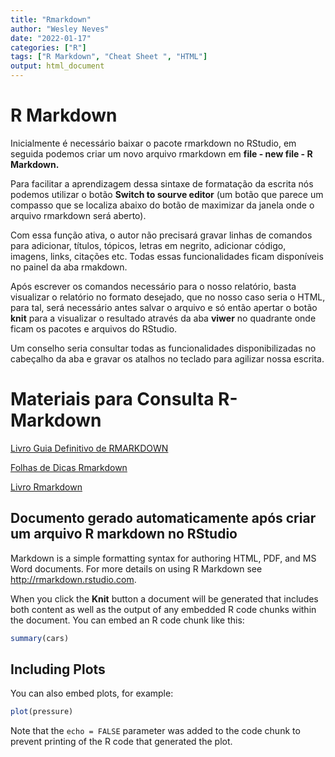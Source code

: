 ```yaml
---
title: "Rmarkdown"
author: "Wesley Neves"
date: "2022-01-17"
categories: ["R"]
tags: ["R Markdown", "Cheat Sheet ", "HTML"]
output: html_document
---
```


# R Markdown

Inicialmente é necessário baixar o pacote rmarkdown no RStudio, em seguida podemos criar um novo arquivo rmarkdown em **file - new file - R Markdown.**

Para facilitar a aprendizagem dessa sintaxe de formatação da escrita nós podemos utilizar o botão **Switch to sourve editor** (um botão que parece um compasso que se localiza abaixo do botão de maximizar da janela onde o arquivo rmarkdown será aberto).

Com essa função ativa, o autor não precisará gravar linhas de comandos para adicionar, títulos, tópicos, letras em negrito, adicionar código, imagens, links, citações etc. Todas essas funcionalidades ficam disponíveis no painel da aba rmakdown.

Após escrever os comandos necessário para o nosso relatório, basta visualizar o relatório no formato desejado, que no nosso caso seria o HTML, para tal, será necessário antes salvar o arquivo e só então apertar o botão **knit** para a visualizar o resultado através da aba **viwer** no quadrante onde ficam os pacotes e arquivos do RStudio.

Um conselho seria consultar todas as funcionalidades disponibilizadas no cabeçalho da aba e gravar os atalhos no teclado para agilizar nossa escrita.

# Materiais para Consulta R-Markdown

[Livro Guia Definitivo de RMARKDOWN](https://bookdown.org/yihui/rmarkdown/)

[Folhas de Dicas Rmarkdown](https://www.rstudio.com/wp-content/uploads/2015/02/rmarkdown-cheatsheet.pdf)

[Livro Rmarkdown](https://rmarkdown.rstudio.com/lesson-1.html)

## Documento gerado automaticamente após criar um arquivo R markdown no RStudio

Markdown is a simple formatting syntax for authoring HTML, PDF, and MS Word documents. For more details on using R Markdown see <http://rmarkdown.rstudio.com>.

When you click the **Knit** button a document will be generated that includes both content as well as the output of any embedded R code chunks within the document. You can embed an R code chunk like this:

```r
summary(cars)
```

## Including Plots

You can also embed plots, for example:

```r
plot(pressure)
```

Note that the `echo = FALSE` parameter was added to the code chunk to prevent printing of the R code that generated the plot.
